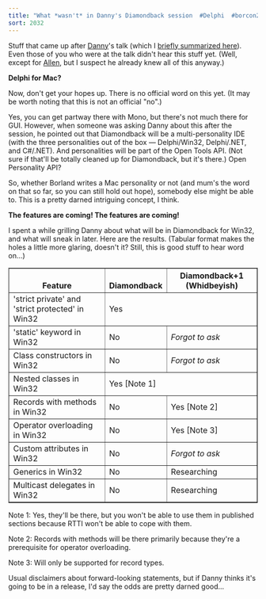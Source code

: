 ```yaml
---
title: "What *wasn't* in Danny's Diamondback session  #Delphi  #borcon2004"
sort: 2032
---
```

Stuff that came up after <a href="http://homepages.borland.com/dthorpe/blog/delphi/">Danny</a>'s talk (which I <a href="http://blog.excastle.com/2004/09/13/dannys-whats-new-in-the-diamondback-compiler-session/">briefly summarized here</a>). Even those of you who were at the talk didn't hear this stuff yet. (Well, except for <a href="http://blogs.borland.com/abauer">Allen</a>, but I suspect he already knew all of this anyway.)



<strong>Delphi for Mac?</strong>

Now, don't get your hopes up. There is no official word on this yet. (It may be worth noting that this is not an official "no".)



Yes, you can get partway there with Mono, but there's not much there for GUI. However, when someone was asking Danny about this after the session, he pointed out that Diamondback will be a multi-personality IDE (with the three personalities out of the box &mdash; Delphi/Win32, Delphi/.NET, and C#/.NET). And personalities will be part of the Open Tools API. (Not sure if that'll be totally cleaned up for Diamondback, but it's there.) Open Personality API?

So, whether Borland writes a Mac personality or not (and mum's the word on that so far, so you can still hold out hope), somebody else might be able to. This is a pretty darned intriguing concept, I think.

<strong>The features are coming! The features are coming!</strong>

I spent a while grilling Danny about what will be in Diamondback for Win32, and what will sneak in later. Here are the results. (Tabular format makes the holes a little more glaring, doesn't it? Still, this is good stuff to hear word on...)
<table border="1" cellpadding="1" cellspacing="0">
<thead>
<tr valign="bottom">
<th>Feature</th>
<th>Diamondback</th>
<th>Diamondback+1
(Whidbeyish)</th>
</tr>
</thead>
<tbody>
<tr>
<td>'strict private' and 'strict protected' in Win32</td>
<td colspan="2">Yes</td>
</tr>
<tr>
<td>'static' keyword in Win32</td>
<td>No</td>
<td><em>Forgot to ask</em></td>
</tr>
<tr>
<td>Class constructors in Win32</td>
<td>No</td>
<td><em>Forgot to ask</em></td>
</tr>
<tr>
<td>Nested classes in Win32</td>
<td colspan="2">Yes [Note 1]</td>
</tr>
<tr>
<td>Records with methods in Win32</td>
<td>No</td>
<td>Yes [Note 2]</td>
</tr>
<tr>
<td>Operator overloading in Win32</td>
<td>No</td>
<td>Yes [Note 3]</td>
</tr>
<tr>
<td>Custom attributes in Win32</td>
<td>No</td>
<td><em>Forgot to ask</em></td>
</tr>
<tr>
<td>Generics in Win32</td>
<td>No</td>
<td>Researching</td>
</tr>
<tr>
<td>Multicast delegates in Win32</td>
<td>No</td>
<td>Researching</td>
</tr>
</tbody>
</table>

Note 1: Yes, they'll be there, but you won't be able to use them in published sections because RTTI won't be able to cope with them.

Note 2: Records with methods will be there primarily because they're a prerequisite for operator overloading.

Note 3: Will only be supported for record types.

Usual disclaimers about forward-looking statements, but if Danny thinks it's going to be in a release, I'd say the odds are pretty darned good...
